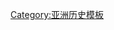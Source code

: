 {{Navbox
|name = Mitanni kings
|title = [[米坦尼]][[米坦尼王表|国王]]
|state = {{{state|autocollapse}}}
|listclass = hlist
|list1 =
* [[基尔塔]]
* [[舒塔尔那一世]]
* [[帕尔萨塔塔]]
* [[萨乌什塔塔]]
* [[阿尔塔塔马一世]]
* [[舒塔尔那二世]]
* [[阿尔塔舒玛拉]]
* [[图什拉塔]]
* [[阿尔塔塔玛二世]]
* [[舒塔尔那三世]]
* [[沙提瓦扎]]
* [[沙图瓦拉]]
* [[瓦萨沙塔]]
* [[沙图瓦拉二世]]
}}<noinclude>
{{collapsible option}}
[[Category:亚洲历史模板]]
</noinclude>